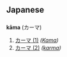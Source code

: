 {{rfd}}
== Japanese ==
=== {{Romaji}} ===
'''kāma''' (カーマ)

# [[カーマ#カーマ (1)|カーマ (1)]] ''([[Kama]])''
# [[カーマ#カーマ (2)|カーマ (2)]] ''([[karma]])''